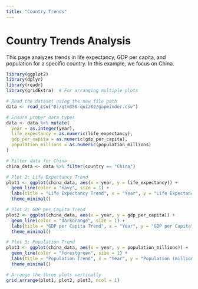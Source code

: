 ```yaml
---
title: "Country Trends"
---
```


# Country Trends Analysis

This page analyzes trends in life expectancy, GDP per capita, and population for a specific country. In this example, we focus on China.

```r
library(ggplot2)
library(dplyr)
library(readr)
library(gridExtra)  # For arranging multiple plots

# Read the dataset using the new file path
data <- read_csv("D:/qtm350-quiz02/gapminder.csv")

# Ensure proper data types
data <- data %>% mutate(
  year = as.integer(year),
  life_expectancy = as.numeric(life_expectancy),
  gdp_per_capita = as.numeric(gdp_per_capita),
  population_millions = as.numeric(population_millions)
)

# Filter data for China
china_data <- data %>% filter(country == "China")

# Plot 1: Life Expectancy Trend
plot1 <- ggplot(china_data, aes(x = year, y = life_expectancy)) +
  geom_line(color = "navy", size = 1) +
  labs(title = "Life Expectancy Trend", x = "Year", y = "Life Expectancy") +
  theme_minimal()

# Plot 2: GDP per Capita Trend
plot2 <- ggplot(china_data, aes(x = year, y = gdp_per_capita)) +
  geom_line(color = "darkorange", size = 1) +
  labs(title = "GDP per Capita Trend", x = "Year", y = "GDP per Capita") +
  theme_minimal()

# Plot 3: Population Trend
plot3 <- ggplot(china_data, aes(x = year, y = population_millions)) +
  geom_line(color = "forestgreen", size = 1) +
  labs(title = "Population Trend", x = "Year", y = "Population (millions)") +
  theme_minimal()

# Arrange the three plots vertically
grid.arrange(plot1, plot2, plot3, ncol = 1)
```